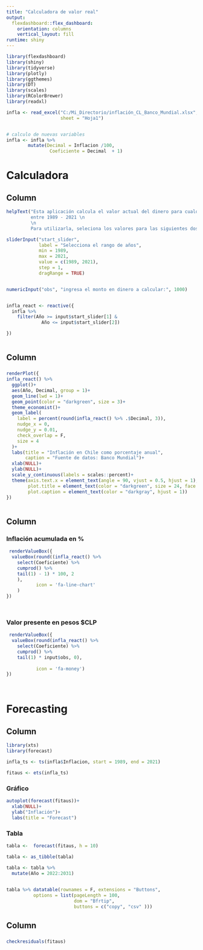 ---
title: "Calculadora de valor real"
output: 
  flexdashboard::flex_dashboard:
    orientation: columns
    vertical_layout: fill
runtime: shiny
---

```{r setup, include=FALSE}
library(flexdashboard)
library(shiny)
library(tidyverse)
library(plotly)
library(ggthemes)
library(DT)
library(scales)
library(RColorBrewer)
library(readxl)
```


```{r , include=FALSE}

infla <- read_excel("C:/Mi_Directorio/inflación_CL_Banco_Mundial.xlsx", 
                    sheet = "Hoja1")


# calculo de nuevas variables
infla <- infla %>% 
        mutate(Decimal = Inflacion /100,
                Coeficiente = Decimal  + 1)


```




Calculadora
==================================================


Column {data-width=200 .sidebar}
-----------------------------------------------------------------------

```{r}

helpText("Esta aplicación calcula el valor actual del dinero para cualquier rango de años 
         entre 1989 - 2021 \n
         \n
         Para utilizarla, seleciona los valores para las siguientes dos opciones")

sliderInput("start_slider", 
            label = "Selecciona el rango de años",
            min = 1989, 
            max = 2021, 
            value = c(1989, 2021), 
            step = 1, 
            dragRange = TRUE)


numericInput("obs", "ingresa el monto en dinero a calcular:", 1000)


infla_react <- reactive({
  infla %>%
    filter(Año >= input$start_slider[1] &
             Año <= input$start_slider[2])

})



```


Column {data-width=750}
-----------------------------------------------------------------------

### 

```{r}

renderPlot({
infla_react() %>% 
  ggplot()+
  aes(Año, Decimal, group = 1)+
  geom_line(lwd = 1)+
  geom_point(color = "darkgreen", size = 3)+
  theme_economist()+
  geom_label(
    label = percent(round(infla_react() %>% .$Decimal, 3)), 
    nudge_x = 0, 
    nudge_y = 0.01, 
    check_overlap = F,
    size = 4
  )+
  labs(title = "Inflación en Chile como porcentaje anual",
       caption = "Fuente de datos: Banco Mundial")+
  xlab(NULL)+
  ylab(NULL)+
  scale_y_continuous(labels = scales::percent)+
  theme(axis.text.x = element_text(angle = 90, vjust = 0.5, hjust = 1),
        plot.title = element_text(color = "darkgreen", size = 24, face = "bold.italic"),
        plot.caption = element_text(color = "darkgray", hjust = 1))
})



```



Column {data-width=250}
-----------------------------------------------------------------------

### Inflación acumulada en % 

```{r}


 renderValueBox({
  valueBox(round((infla_react() %>% 
    select(Coeficiente) %>% 
    cumprod() %>% 
    tail(1) - 1) * 100, 2
    ), 
           icon = 'fa-line-chart'
    )
})




```



### Valor presente en pesos $CLP

```{r}


 renderValueBox({
  valueBox(round(infla_react() %>% 
    select(Coeficiente) %>% 
    cumprod() %>% 
    tail(1) * input$obs, 0),
                     
           icon = 'fa-money')
})




```





Forecasting
==================================================


Column {data-width=500 .tabset}
-----------------------------------------------------------------------

```{r , include=FALSE}

library(xts)
library(forecast)

infla_ts <- ts(infla$Inflacion, start = 1989, end = 2021)

fitaus <- ets(infla_ts)


```


### Gráfico

```{r}

autoplot(forecast(fitaus))+
  xlab(NULL)+
  ylab("Inflación")+
  labs(title = "Forecast")

```



### Tabla

```{r}

tabla <-  forecast(fitaus, h = 10)

tabla <- as_tibble(tabla)

tabla <- tabla %>% 
  mutate(Año = 2022:2031) 
  

tabla %>% datatable(rownames = F, extensions = "Buttons",
          options = list(pageLength = 100,
                         dom = "Bfrtip",
                         buttons = c("copy", "csv" )))

```


Column {data-width=500}
-----------------------------------------------------------------------


###

```{r}

checkresiduals(fitaus)

```




